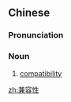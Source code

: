 ==Chinese==
{{zh-forms|type=21}}

===Pronunciation===
{{zh-pron
|m=jiānróngxìng
|c=gim1 jung4 sing3
|cat=n
}}

===Noun===
{{zh-noun}}

# [[compatibility]]

[[zh:兼容性]]
